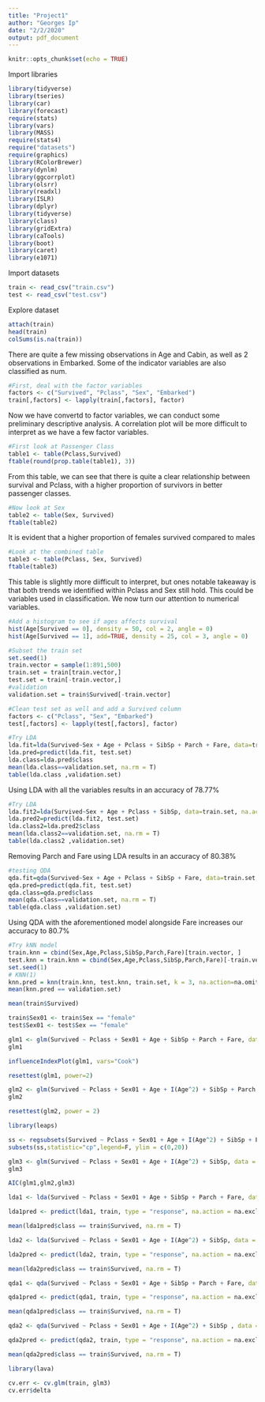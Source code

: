 ```yaml
---
title: "Project1"
author: "Georges Ip"
date: "2/2/2020"
output: pdf_document
---
```


```r
knitr::opts_chunk$set(echo = TRUE)
```

Import libraries
```r
library(tidyverse)
library(tseries) 
library(car)
library(forecast) 
require(stats)
library(vars)
library(MASS) 
require(stats4) 
require("datasets") 
require(graphics) 
library(RColorBrewer) 
library(dynlm)
library(ggcorrplot)
library(olsrr)
library(readxl)
library(ISLR)
library(dplyr)
library(tidyverse)
library(class)
library(gridExtra)
library(caTools)
library(boot)
library(caret)
library(e1071)
```


Import datasets
```r
train <- read_csv("train.csv")
test <- read_csv("test.csv")
```

Explore dataset
```r
attach(train)
head(train)
colSums(is.na(train))
```



There are quite a few missing observations in Age and Cabin, as well as 2 observations in Embarked. Some of the indicator variables are also classified as num. 

```r
#First, deal with the factor variables
factors <- c("Survived", "Pclass", "Sex", "Embarked")
train[,factors] <- lapply(train[,factors], factor)
```



Now we have convertd to factor variables, we can conduct some preliminary descriptive analysis. A correlation plot will be more difficult to interpret as we have a few factor variables. 
```r
#First look at Passenger Class
table1 <- table(Pclass,Survived)
ftable(round(prop.table(table1), 3))
```



From this table, we can see that there is quite a clear relationship between survival and Pclass, with a higher proportion of survivors in better passenger classes. 
```r
#Now look at Sex
table2 <- table(Sex, Survived)
ftable(table2)
```



It is evident that a higher proportion of females survived compared to males

```r
#Look at the combined table
table3 <- table(Pclass, Sex, Survived)
ftable(table3)
```


This table is slightly more diifficult to interpret, but ones notable takeaway is that both trends we identified within Pclass and Sex still hold. This could be variables used in classification. We now turn our attention to numerical variables.



```r
#Add a histogram to see if ages affects survival
hist(Age[Survived == 0], density = 50, col = 2, angle = 0)
hist(Age[Survived == 1], add=TRUE, density = 25, col = 3, angle = 0)
```


```r
#Subset the train set
set.seed(1)
train.vector = sample(1:891,500)
train.set = train[train.vector,]
test.set = train[-train.vector,]
#validation
validation.set = train$Survived[-train.vector]
```


```r
#Clean test set as well and add a Survived column 
factors <- c("Pclass", "Sex", "Embarked")
test[,factors] <- lapply(test[,factors], factor)
```



```r
#Try LDA
lda.fit=lda(Survived~Sex + Age + Pclass + SibSp + Parch + Fare, data=train.set, na.action = na.omit)
lda.pred=predict(lda.fit, test.set)
lda.class=lda.pred$class
mean(lda.class==validation.set, na.rm = T)
table(lda.class ,validation.set)
```
Using LDA with all the variables results in an accuracy of 78.77%



```r
#Try LDA
lda.fit2=lda(Survived~Sex + Age + Pclass + SibSp, data=train.set, na.action = na.omit)
lda.pred2=predict(lda.fit2, test.set)
lda.class2=lda.pred2$class
mean(lda.class2==validation.set, na.rm = T)
table(lda.class2 ,validation.set)
```
Removing Parch and Fare using LDA results in an accuracy of 80.38%




```r
#testing QDA
qda.fit=qda(Survived~Sex + Age + Pclass + SibSp + Fare, data=train.set, na.action = na.omit)
qda.pred=predict(qda.fit, test.set)
qda.class=qda.pred$class
mean(qda.class==validation.set, na.rm = T)
table(qda.class ,validation.set)
```
Using QDA with the aforementioned model alongside Fare increases our accuracy to 80.7%



```r
#Try kNN model
train.knn = cbind(Sex,Age,Pclass,SibSp,Parch,Fare)[train.vector, ]
test.knn = train.knn = cbind(Sex,Age,Pclass,SibSp,Parch,Fare)[-train.vector, ]
set.seed(1)
# KNN(1)
knn.pred = knn(train.knn, test.knn, train.set, k = 3, na.action=na.omit)
mean(knn.pred == validation.set)
```


```r
mean(train$Survived)
```


```r
train$Sex01 <- train$Sex == "female"
test$Sex01 <- test$Sex == "female"
```





```r
glm1 <- glm(Survived ~ Pclass + Sex01 + Age + SibSp + Parch + Fare, data = train, family = "binomial")
glm1
```

```r
influenceIndexPlot(glm1, vars="Cook")
```

```r
resettest(glm1, power=2)
```

```r
glm2 <- glm(Survived ~ Pclass + Sex01 + Age + I(Age^2) + SibSp + Parch + Fare, data = train, family = "binomial")
glm2
```


```r
resettest(glm2, power = 2)
```

```r
library(leaps)
```



```r
ss <- regsubsets(Survived ~ Pclass + Sex01 + Age + I(Age^2) + SibSp + Parch + Fare, data = train, method = "exhaustive", nbest = 2)
subsets(ss,statistic="cp",legend=F, ylim = c(0,20))

```
```r
glm3 <- glm(Survived ~ Pclass + Sex01 + Age + I(Age^2) + SibSp, data = train, family = "binomial")
glm3
```

```r
AIC(glm1,glm2,glm3)
```





```r
lda1 <- lda(Survived ~ Pclass + Sex01 + Age + SibSp + Parch + Fare, data = train, na.action = na.exclude)

lda1pred <- predict(lda1, train, type = "response", na.action = na.exclude)

mean(lda1pred$class == train$Survived, na.rm = T)
```

```r
lda2 <- lda(Survived ~ Pclass + Sex01 + Age + I(Age^2) + SibSp, data = train, na.action = na.exclude)

lda2pred <- predict(lda2, train, type = "response", na.action = na.exclude)

mean(lda2pred$class == train$Survived, na.rm = T)
```


```r
qda1 <- qda(Survived ~ Pclass + Sex01 + Age + SibSp + Parch + Fare, data = train, na.action = na.exclude)

qda1pred <- predict(qda1, train, type = "response", na.action = na.exclude)

mean(qda1pred$class == train$Survived, na.rm = T)
```

```r
qda2 <- qda(Survived ~ Pclass + Sex01 + Age + I(Age^2) + SibSp , data = train, na.action = na.exclude)

qda2pred <- predict(qda2, train, type = "response", na.action = na.exclude)

mean(qda2pred$class == train$Survived, na.rm = T)
```

```r
library(lava)
```


```r
cv.err <- cv.glm(train, glm3)
cv.err$delta
```

